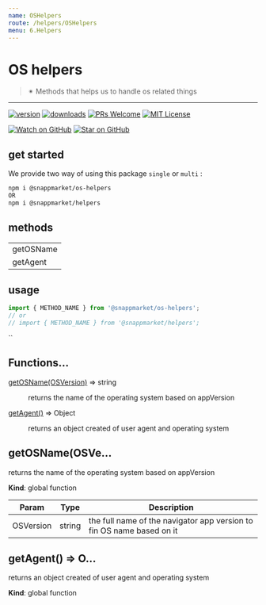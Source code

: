 ```yaml
---
name: OSHelpers
route: /helpers/OSHelpers
menu: 6.Helpers
---
```



# OS helpers
> ✴ Methods that helps us to handle os related things
----

[![version](https://img.shields.io/npm/v/@snappmarket/os-helpers.svg?style=flat-square)](https://www.npmjs.com/package/@snappmarket/os-helpers)
[![downloads](https://img.shields.io/npm/dm/@snappmarket/os-helpers.svg?style=flat-square)](http://www.npmtrends.com/@snappmarket/os-helpers)
[![PRs Welcome](https://img.shields.io/badge/PRs-welcome-brightgreen.svg?style=flat-square)](http://makeapullrequest.com)
[![MIT License](https://img.shields.io/npm/l/@snappmarket/os-helpers.svg?style=flat-square)](https://github.com/snappmarket/frontend-toolbox/tree/master/packages/useDidUpdateEffect/blob/master/LICENSE.md)

[![Watch on GitHub](https://img.shields.io/github/watchers/snappmarket/frontend-toolbox.svg?style=social)](https://github.com/snappmarket/frontend-toolbox/watchers)
[![Star on GitHub](https://img.shields.io/github/stars/snappmarket/frontend-toolbox.svg?style=social)](https://github.com/snappmarket/frontend-toolbox/stargazers)

## get started 
We provide two way of using this package `single` or `multi` :
```bash
npm i @snappmarket/os-helpers
OR
npm i @snappmarket/helpers
```

## methods
|        |
| ------ |
| getOSName                                                 |  
| getAgent                                                 |  

## usage 
```javascript
import { METHOD_NAME } from '@snappmarket/os-helpers';
// or 
// import { METHOD_NAME } from '@snappmarket/helpers';
```
``

## Functions...

<dl>
<dt><a href="#getOSName">getOSName(OSVersion)</a> ⇒ string</dt>
<dd><p>returns the name of the operating system based on appVersion</p>
</dd>
<dt><a href="#getAgent">getAgent()</a> ⇒ Object</dt>
<dd><p>returns an object created of user agent and operating system</p>
</dd>
</dl>

<a name="getOSName"></a>

## getOSName(OSVe...
returns the name of the operating system based on appVersion

**Kind**: global function  

| Param | Type | Description |
| --- | --- | --- |
| OSVersion | string | the full name of the navigator app version to fin OS name based on it |

<a name="getAgent"></a>

## getAgent() ⇒ O...
returns an object created of user agent and operating system

**Kind**: global function  
